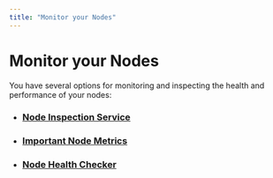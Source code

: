 ```yaml
---
title: "Monitor your Nodes"
---
```


# Monitor your Nodes

You have several options for monitoring and inspecting the health and performance of your nodes:

- ### [Node Inspection Service](measure/node-inspection-service.mdx)
- ### [Important Node Metrics](measure/important-metrics.mdx)
- ### [Node Health Checker](measure/node-health-checker.mdx)
